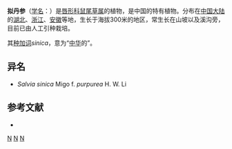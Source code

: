 {{Speciesbox 
| taxon = Salvia sinica
| authority = Migo, 1937
}}
'''拟丹参'''（[[学名|学名]]：{{lang|la|''Salvia sinica''}}）是[[唇形科|唇形科]][[鼠尾草属|鼠尾草属]]的植物，是中国的特有植物。分布在[[中国大陆|中国大陆]]的[[湖北|湖北]]、[[浙江|浙江]]、[[安徽|安徽]]等地，生长于海拔300米的地区，常生长在山坡以及溪沟旁，目前已由人工引种栽培。

其[[种加词|种加词]]''sinica''，意为“[[中华|中华]]的”。

== 异名 ==
* ''Salvia sinica'' Migo f. ''purpurea'' H. W. Li

== 参考文献 ==
<div class="references-small">
* {{cite web| url =http://www.bioinfo.cn/db05/KmzwSpecies.php?action=view&id=12893| title =拟丹参| work =《中国高等植物数据库全库》| publisher =中国科学院微生物研究所| author =昆明植物研究所| accessdate =2009-02-24| deadurl =yes| archiveurl =https://web.archive.org/web/20160305065842/http://www.bioinfo.cn/db05/KmzwSpecies.php?action=view&id=12893| archivedate =2016-03-05}}
</div>
{{Taxonbar|from=Q11077361}}

[[Category:鼠尾草属|N]]
[[Category:中國特有植物|N]]
[[Category:1937年描述的植物|N]]


{{植物小作品}}